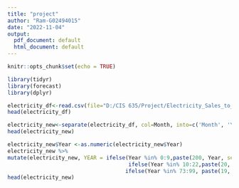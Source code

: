 ---
title: "project"
author: "Ram-G02494015"
date: "2022-11-04"
output:
  pdf_document: default
  html_document: default
---

```{r setup, include=FALSE}
knitr::opts_chunk$set(echo = TRUE)
```

```{r}
library(tidyr)
library(forecast)
library(dplyr)
```

```{r}
electricity_df<-read.csv(file="D:/CIS 635/Project/Electricity_Sales_to_Ultimate_Customers_Total_Monthly.csv")
head(electricity_df)
```

```{r}
electricity_new<-separate(electricity_df, col=Month, into=c('Month', 'Year'), sep='-')
head(electricity_new)
```

```{r}
electricity_new$Year <-as.numeric(electricity_new$Year)
electricity_new %>% 
mutate(electricity_new, YEAR = ifelse(Year %in% 0:9,paste(200, Year, sep=""),
                                      ifelse(Year %in% 10:22,paste(20, Year, sep=""),
                                     ifelse(Year %in% 73:99, paste(19, Year, sep=""),""))))
head(electricity_new)
```